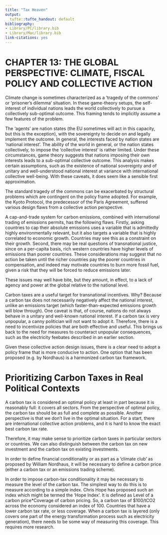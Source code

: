 ```yaml
---
title: "Tax Heaven"
output: 
  tufte::tufte_handout: default
bibliography: 
- Library/PC/library.bib
- Library/Mac/library.bib
link-citations: yes
---
```


# CHAPTER 13: THE GLOBAL PERSPECTIVE: CLIMATE, FISCAL POLICY AND COLLECTIVE ACTION

Climate change is sometimes characterized as a ‘tragedy of the commons’ or ‘prisoner’s dilemma’ situation. In these game-theory setups, the self-interest of individual nations leads the world collectively to pursue a collectively sub-optimal outcome. This framing tends to implicitly assume a few features of the problem. 

The ‘agents’ are nation states (the EU sometimes will act in this capacity, but this is the exception), with the sovereignty to decide on and legally implement the outcome. In general, the interests faced by nation states are ‘national interest’. The ability of the world in general, or the nation states collectively, to impose the ‘collective interest’ is rather limited. Under these circumstances, game theory suggests that nations imposing their own interests leads to a sub-optimal collective outcome. This analysis makes certain assumptions, such as the existence of national sovereignty and of unitary and well-understood national interest at variance with international collective well-being. With these caveats, it does seem like a sensible first approximation.

The standard tragedy of the commons can be exacerbated by structural problems which are contingent on the policy frame adopted. For example, the Kyoto Protocol, the predecessor of the Paris Agreement, suffered various design flaws from a collective action perspective. 

A cap-and-trade system for carbon emissions, combined with international trading of emissions permits, has the following flaws. Firstly, asking countries to cap their absolute emissions uses a variable that is admittedly highly environmentally relevant, but it also targets a variable that is highly correlated to economic growth. Countries may see this as a constraint on their growth. 
Second, there may be real questions of transnational justice, since on a per-capita basis, rich western countries have higher levels of emissions than poorer countries. These considerations may suggest that no action be taken until the richer countries pay the poorer countries in compensation, and indeed may motivate countries to burn more fossil fuel, given a risk that they will be forced to reduce emissions later.

These issues may well have bite, but they amount, in effect, to a lack of agency and power at the global relative to the national level. 

Carbon taxes are a useful target for transnational incentives. Why? Because a carbon tax does not necessarily negatively affect the national interest, unlike an emissions target (which faster-than-expected emissions growth will blow through). One caveat is that, of course, nations do not always behave in a unitary and well-known national interest. If a carbon tax is very unpopular, a canny politician will not want to adopt it. Therefore, there is a need to incentivize policies that are both effective and useful. This brings us back to the need for measures to counteract unpopular consequences, such as the electricity feebates described in an earlier section.

Given these collective action design issues, there is a clear need to adopt a policy frame that is more conducive to action. One option that has been proposed (e.g. by Nordhaus) is a harmonized carbon tax framework. 

# Prioritizing Carbon Taxes in Real Political Contexts


A carbon tax is considered an optimal policy at least in part because it is reasonably full: it covers all sectors. From the perspective of optimal policy, the carbon tax should be as full and complete as possible. 
Another perspective is that we don’t live in the optimal situation. For a start, there are international collective action problems, and it is hard to know the exact best carbon tax rate.

Therefore, it may make sense to prioritize carbon taxes in particular sectors or countries. We can also distinguish between the carbon tax on new investment and the carbon tax on existing investments. 

In order to define financial conditionality or as part as a ‘climate club’ as proposed by William Nordhaus, it will be necessary to define a carbon price (either a carbon tax or an emissions trading scheme).

In order to impose carbon-tax conditionality it may be necessary to measure the level of the carbon tax. The simplest way to do this is to measure according to a simple index. Chris Hope has proposed such an index which might be termed the 'Hope Index'. It is defined as Level of a carbon price*Coverage of carbon pricing. So, a carbon tax of $100/tCO2 across the economy considered an index of 100. Countries that have a lower carbon tax rate, or less coverage. When a carbon tax is layered (only covers one part of the energy transformation process such as electricity generation), there needs to be some way of measuring this coverage. This requires more research.
